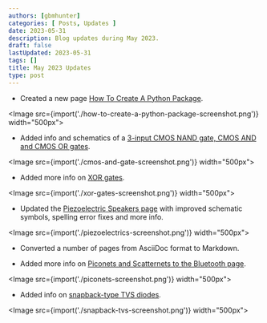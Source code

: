 ```yaml
---
authors: [gbmhunter]
categories: [ Posts, Updates ]
date: 2023-05-31
description: Blog updates during May 2023.
draft: false
lastUpdated: 2023-05-31
tags: []
title: May 2023 Updates
type: post
---
```



* Created a new page [How To Create A Python Package](/programming/languages/python/packaging/).

<Image src={import('./how-to-create-a-python-package-screenshot.png')} width="500px"></Image>

* Added info and schematics of a [3-input CMOS NAND gate, CMOS AND and CMOS OR gates](/electronics/circuit-design/digital-logic/gates/#complementary-metal-oxide-semiconductor-logic-cmos).

<Image src={import('./cmos-and-gate-screenshot.png')} width="500px"></Image>

* Added more info on [XOR gates](/electronics/circuit-design/digital-logic/gates/#xor).

<Image src={import('./xor-gates-screenshot.png')} width="500px"></Image>

* Updated the [Piezoelectric Speakers page](/electronics/components/piezoelectric-speakers/) with improved schematic symbols, spelling error fixes and more info.

<Image src={import('./piezoelectrics-screenshot.png')} width="500px"></Image>

* Converted a number of pages from AsciiDoc format to Markdown.

* Added more info on [Piconets and Scatternets to the Bluetooth page](/electronics/communication-protocols/bluetooth/#piconet-and-scatternets).

<Image src={import('./piconets-screenshot.png')} width="500px"></Image>

* Added info on [snapback-type TVS diodes](/electronics/components/diodes/tvs-diodes/#snapback-type-tvs-diodes).

<Image src={import('./snapback-tvs-screenshot.png')} width="500px"></Image>
